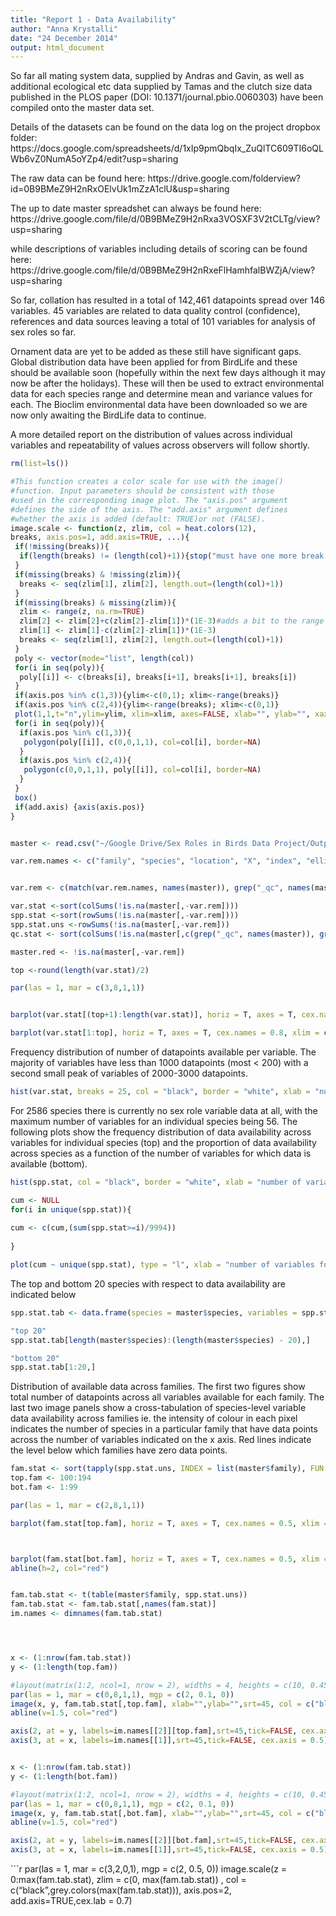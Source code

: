 ```yaml
---
title: "Report 1 - Data Availability"
author: "Anna Krystalli"
date: "24 December 2014"
output: html_document
---
```


So far all mating system data, supplied by Andras and Gavin, as well as additional ecological etc data supplied by Tamas and the clutch size data published in the PLOS paper (DOI: 10.1371/journal.pbio.0060303) have been compiled onto the master data set. 

Details of the datasets can be found on the data log on the project dropbox folder: 
https://docs.google.com/spreadsheets/d/1xIp9pmQbqIx_ZuQlTC609TI6oQLWb6vZ0NumA5oYZp4/edit?usp=sharing

The raw data can be found here:
https://drive.google.com/folderview?id=0B9BMeZ9H2nRxOElvUk1mZzA1clU&usp=sharing

The up to date master spreadshet can always be found here:
https://drive.google.com/file/d/0B9BMeZ9H2nRxa3VOSXF3V2tCLTg/view?usp=sharing

while descriptions of variables including details of scoring can be found here:
https://drive.google.com/file/d/0B9BMeZ9H2nRxeFlHamhfalBWZjA/view?usp=sharing

So far, collation has resulted in a total of 142,461 datapoints spread over 146 variables. 45 variables are related to data quality control (confidence), references and data sources leaving a total of 101 variables for analysis of sex roles so far.

Ornament data are yet to be added as these still have significant gaps. Global distribution data have been applied for from BirdLife and these should be available soon (hopefully within the next few days although it may now be after the holidays). These will then be used to extract environmental data for each species range and determine mean and variance values for each. The Bioclim environmental data have been downloaded so we are now only awaiting the BirdLife data to continue.

A more detailed report on the distribution of values across individual variables and repeatability of values across observers will follow shortly.


```r
rm(list=ls())

#This function creates a color scale for use with the image()
#function. Input parameters should be consistent with those
#used in the corresponding image plot. The "axis.pos" argument
#defines the side of the axis. The "add.axis" argument defines
#whether the axis is added (default: TRUE)or not (FALSE).
image.scale <- function(z, zlim, col = heat.colors(12),
breaks, axis.pos=1, add.axis=TRUE, ...){
 if(!missing(breaks)){
  if(length(breaks) != (length(col)+1)){stop("must have one more break than colour")}
 }
 if(missing(breaks) & !missing(zlim)){
  breaks <- seq(zlim[1], zlim[2], length.out=(length(col)+1)) 
 }
 if(missing(breaks) & missing(zlim)){
  zlim <- range(z, na.rm=TRUE)
  zlim[2] <- zlim[2]+c(zlim[2]-zlim[1])*(1E-3)#adds a bit to the range in both directions
  zlim[1] <- zlim[1]-c(zlim[2]-zlim[1])*(1E-3)
  breaks <- seq(zlim[1], zlim[2], length.out=(length(col)+1))
 }
 poly <- vector(mode="list", length(col))
 for(i in seq(poly)){
  poly[[i]] <- c(breaks[i], breaks[i+1], breaks[i+1], breaks[i])
 }
 if(axis.pos %in% c(1,3)){ylim<-c(0,1); xlim<-range(breaks)}
 if(axis.pos %in% c(2,4)){ylim<-range(breaks); xlim<-c(0,1)}
 plot(1,1,t="n",ylim=ylim, xlim=xlim, axes=FALSE, xlab="", ylab="", xaxs="i", yaxs="i", ...)  
 for(i in seq(poly)){
  if(axis.pos %in% c(1,3)){
   polygon(poly[[i]], c(0,0,1,1), col=col[i], border=NA)
  }
  if(axis.pos %in% c(2,4)){
   polygon(c(0,0,1,1), poly[[i]], col=col[i], border=NA)
  }
 }
 box()
 if(add.axis) {axis(axis.pos)}
}


master <- read.csv("~/Google Drive/Sex Roles in Birds Data Project/Outputs/data/Master Data Sheet (initial).csv", stringsAsFactors=FALSE)

var.rem.names <- c("family", "species", "location", "X", "index", "elliott.dat", "ms.dat", "aus_ind_birds", "d.mod_ref", "ref", "ref.D1", "ref.D2", "ref.D4", "ref.D3", "andras.dat")


var.rem <- c(match(var.rem.names, names(master)), grep("_qc", names(master)), grep(".n_", names(master)))

var.stat <-sort(colSums(!is.na(master[,-var.rem])))
spp.stat <-sort(rowSums(!is.na(master[,-var.rem])))
spp.stat.uns <-rowSums(!is.na(master[,-var.rem]))
qc.stat <- sort(colSums(!is.na(master[,c(grep("_qc", names(master)), grep(".n_", names(master)))])))

master.red <- !is.na(master[,-var.rem])

top <-round(length(var.stat)/2)

par(las = 1, mar = c(3,8,1,1))


barplot(var.stat[(top+1):length(var.stat)], horiz = T, axes = T, cex.names = 0.8, xlim = c(0, max(var.stat)), main ="top sex role variables", cex.main = 0.8)

barplot(var.stat[1:top], horiz = T, axes = T, cex.names = 0.8, xlim = c(0, max(var.stat)), main = "bottom sex role variables", cex.main = 0.8 )


```


Frequency distribution of number of datapoints available per variable. The majority of variables have less than 1000 datapoints (most < 200) with a second small peak of variables of 2000-3000 datapoints.

```r
hist(var.stat, breaks = 25, col = "black", border = "white", xlab = "number of available species datapoints", main = "")
```


For 2586 species there is currently no sex role variable data at all, with the maximum number of variables for an individual species being 56. The following plots show the frequency distribution of data availability across variables for individual species (top) and the proportion of data availability across species as a function of the number of variables for which data is available (bottom).


```r
hist(spp.stat, col = "black", border = "white", xlab = "number of variables for which data available", main = "")

cum <- NULL
for(i in unique(spp.stat)){
  
cum <- c(cum,(sum(spp.stat>=i)/9994))
  
}

plot(cum ~ unique(spp.stat), type = "l", xlab = "number of variables for which data available", ylab = "proportion of species")

```

The top and bottom 20 species with respect to data availability are indicated below

```r
spp.stat.tab <- data.frame(species = master$species, variables = spp.stat.uns)[order(spp.stat.uns),]

"top 20"
spp.stat.tab[length(master$species):(length(master$species) - 20),]

"bottom 20"
spp.stat.tab[1:20,]

```


Distribution of available data across families. The first two figures show total number of datapoints across all variables available for each family. The last two image panels show a cross-tabulation of species-level variable data availability across families ie. the intensity of colour in each pixel indicates the number of species in a particular family that have data points across the number of variables indicated on the x axis. Red lines indicate the level below which families have zero data points.




```r

fam.stat <- sort(tapply(spp.stat.uns, INDEX = list(master$family), FUN = sum))
top.fam <- 100:194
bot.fam <- 1:99

par(las = 1, mar = c(2,8,1,1))

barplot(fam.stat[top.fam], horiz = T, axes = T, cex.names = 0.5, xlim = c(0, max(fam.stat)), main = "family level data availability", xlab = "total number of datapoints", cex.axis = 0.7, cex.main = 0.7)



barplot(fam.stat[bot.fam], horiz = T, axes = T, cex.names = 0.5, xlim = c(0, max(fam.stat)), main = "family level data availability", xlab = "total number of datapoints", cex.axis = 0.7, cex.main = 0.7)
abline(h=2, col="red")


fam.tab.stat <- t(table(master$family, spp.stat.uns))
fam.tab.stat <- fam.tab.stat[,names(fam.stat)]
im.names <- dimnames(fam.tab.stat)




x <- (1:nrow(fam.tab.stat))
y <- (1:length(top.fam))

#layout(matrix(1:2, ncol=1, nrow = 2), widths = 4, heights = c(10, 0.45))
par(las = 1, mar = c(0,8,1,1), mgp = c(2, 0.1, 0))
image(x, y, fam.tab.stat[,top.fam], xlab="",ylab="",srt=45, col = c("black",grey.colors(max(fam.tab.stat))), axes = FALSE, main = "", cex.main = 0.7, cex.lab =0.7)
abline(v=1.5, col="red")

axis(2, at = y, labels=im.names[[2]][top.fam],srt=45,tick=FALSE, cex.axis = 0.5)
axis(3, at = x, labels=im.names[[1]],srt=45,tick=FALSE, cex.axis = 0.5)


x <- (1:nrow(fam.tab.stat))
y <- (1:length(bot.fam))

#layout(matrix(1:2, ncol=1, nrow = 2), widths = 4, heights = c(10, 0.45))
par(las = 1, mar = c(0,8,1,1), mgp = c(2, 0.1, 0))
image(x, y, fam.tab.stat[,bot.fam], xlab="",ylab="",srt=45, col = c("black",grey.colors(max(fam.tab.stat))), axes = FALSE, main = "", cex.main = 0.7, cex.lab =0.7)
abline(v=1.5, col="red")

axis(2, at = y, labels=im.names[[2]][bot.fam],srt=45,tick=FALSE, cex.axis = 0.5)
axis(3, at = x, labels=im.names[[1]],srt=45,tick=FALSE, cex.axis = 0.5)

```
```r
par(las = 1, mar = c(3,2,0,1),  mgp = c(2, 0.5, 0))
image.scale(z = 0:max(fam.tab.stat), zlim = c(0, max(fam.tab.stat)) , col = c("black",grey.colors(max(fam.tab.stat))), axis.pos=2, add.axis=TRUE,cex.lab = 0.7)

